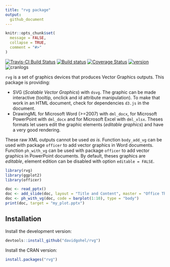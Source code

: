 ```yaml
---
title: "rvg package"
output:
  github_document
---
```


```r
knitr::opts_chunk$set(
  message = FALSE,
  collapse = TRUE,
  comment = "#>"
)
```

[![Travis-CI Build Status](https://travis-ci.org/davidgohel/rvg.svg?branch=master)](https://travis-ci.org/davidgohel/rvg)
[![Build status](https://ci.appveyor.com/api/projects/status/github/davidgohel/rvg?branch=master)](https://ci.appveyor.com/project/davidgohel/rvg/branch/master)
[![Coverage Status](https://img.shields.io/codecov/c/github/davidgohel/rvg/master.svg)](https://codecov.io/github/davidgohel/rvg?branch=master)
[![version](http://www.r-pkg.org/badges/version/rvg)](http://www.r-pkg.org/pkg/rvg)
![cranlogs](http://cranlogs.r-pkg.org./badges/rvg)

`rvg` is a set of graphics devices that produces Vector Graphics outputs. This package 
is providing:

* SVG (*Scalable Vector Graphics*) with `dsvg`. The graphic can be made interactive 
 (tooltip, onclick and id attribute manipulation). To make that work in an HTML 
 document, check for dependencies `d3.js` in the document.
* DrawingML for Microsoft Word (>=2007) with `dml_docx`, for Microsoft PowerPoint 
  with `dml_docx` and for Microsoft Excel with `dml_xlsx`. Theses formats let users 
  edit the graphic elements (*editable graphics*) and have a very good rendering. 

These raw XML outputs cannot be used *as is*. Function `body_add_vg` can be used with package `officer` to add vector graphics in Word documents. Function `ph_with_vg` can be used with package `officer` to add vector graphics in PowerPoint documents. By default, theses graphics are *editable*, element edition can be disabled with  option `editable = FALSE`.

```r
library(rvg)
library(ggplot2)
library(officer)

doc <- read_pptx()
doc <- add_slide(doc, layout = "Title and Content", master = "Office Theme")
doc <- ph_with_vg(doc, code = barplot(1:10), type = "body")
print(doc, target = "my_plot.pptx")
```

## Installation

Install the development version:

```r
devtools::install_github("davidgohel/rvg")
```

Install the CRAN version:

```r
install.packages("rvg")
```


